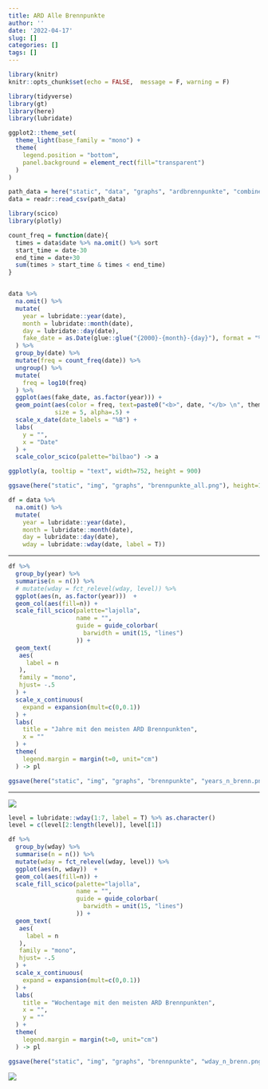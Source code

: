 ```yaml
---
title: ARD Alle Brennpunkte
author: ''
date: '2022-04-17'
slug: []
categories: []
tags: []
---
```


```r
library(knitr)
knitr::opts_chunk$set(echo = FALSE,  message = F, warning = F)
```

```r
library(tidyverse)
library(gt)
library(here)
library(lubridate)

ggplot2::theme_set(
  theme_light(base_family = "mono") +
  theme(
    legend.position = "bottom",
    panel.background = element_rect(fill="transparent")
  )
)
```

```r
path_data = here("static", "data", "graphs", "ardbrennpunkte", "combined.csv")
data = readr::read_csv(path_data)
```


```r
library(scico)
library(plotly)

count_freq = function(date){
  times = data$date %>% na.omit() %>% sort
  start_time = date-30
  end_time = date+30
  sum(times > start_time & times < end_time)
}


data %>%
  na.omit() %>%
  mutate(
    year = lubridate::year(date),
    month = lubridate::month(date),
    day = lubridate::day(date),
    fake_date = as.Date(glue::glue("{2000}-{month}-{day}"), format = "%Y-%m-%d")
  ) %>%
  group_by(date) %>%
  mutate(freq = count_freq(date)) %>%
  ungroup() %>% 
  mutate(
    freq = log10(freq)
  ) %>%  
  ggplot(aes(fake_date, as.factor(year))) +
  geom_point(aes(color = freq, text=paste0("<b>", date, "</b> \n", thema)), show.legend = F,
             size = 5, alpha=.5) +
  scale_x_date(date_labels = "%B") +
  labs(
    y = "",
    x = "Date"
  ) +
  scale_color_scico(palette="bilbao") -> a

ggplotly(a, tooltip = "text", width=752, height = 900)

ggsave(here("static", "img", "graphs", "brennpunkte_all.png"), height=16, width=10)

```


```r

df = data %>%
  na.omit() %>%
  mutate(
    year = lubridate::year(date),
    month = lubridate::month(date),
    day = lubridate::day(date),
    wday = lubridate::wday(date, label = T))

```

<hr>

```r
df %>%
  group_by(year) %>%
  summarise(n = n()) %>% 
  # mutate(wday = fct_relevel(wday, level)) %>% 
  ggplot(aes(n, as.factor(year)))  +
  geom_col(aes(fill=n)) +
  scale_fill_scico(palette="lajolla",
                   name = "",
                   guide = guide_colorbar(
                     barwidth = unit(15, "lines")
                   )) +
  geom_text(
   aes(
     label = n
   ),
   family = "mono",
   hjust= -.5
  ) +
  scale_x_continuous(
    expand = expansion(mult=c(0,0.1))
  ) +
  labs(
    title = "Jahre mit den meisten ARD Brennpunkten",
    x = ""
  ) +
  theme(
    legend.margin = margin(t=0, unit="cm")
  ) -> pl

ggsave(here("static", "img", "graphs", "brennpunkte", "years_n_brenn.png"), width=10, height = 16)

```


<hr>

![](/img/graphs/brennpunkte/years_n_brenn.png)


```r
level = lubridate::wday(1:7, label = T) %>% as.character()
level = c(level[2:length(level)], level[1])

df %>%
  group_by(wday) %>%
  summarise(n = n()) %>% 
  mutate(wday = fct_relevel(wday, level)) %>% 
  ggplot(aes(n, wday))  +
  geom_col(aes(fill=n)) +
  scale_fill_scico(palette="lajolla",
                   name = "",
                   guide = guide_colorbar(
                     barwidth = unit(15, "lines")
                   )) +
  geom_text(
   aes(
     label = n
   ),
   family = "mono",
   hjust= -.5
  ) +
  scale_x_continuous(
    expand = expansion(mult=c(0,0.1))
  ) +
  labs(
    title = "Wochentage mit den meisten ARD Brennpunkten",
    x = "",
    y = ""
  ) +
  theme(
    legend.margin = margin(t=0, unit="cm")
  ) -> pl

ggsave(here("static", "img", "graphs", "brennpunkte", "wday_n_brenn.png"), width=10, height = 8)

```

![](/img/graphs/brennpunkte/wday_n_brenn.png)





